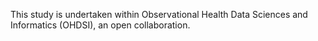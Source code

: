 This study is undertaken within Observational Health Data Sciences and Informatics (OHDSI), an open collaboration.

